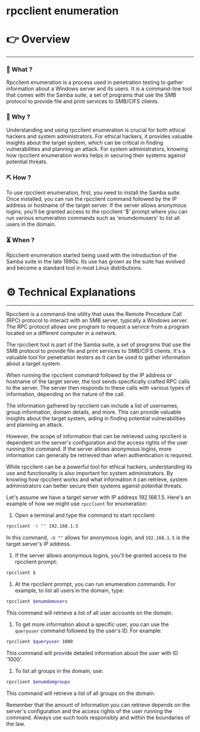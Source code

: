# rpcclient enumeration


# 👉 Overview

---

### 👀 What ?

Rpcclient enumeration is a process used in penetration testing to gather information about a Windows server and its users. It is a command-line tool that comes with the Samba suite, a set of programs that use the SMB protocol to provide file and print services to SMB/CIFS clients.


### 🧐 Why ?

Understanding and using rpcclient enumeration is crucial for both ethical hackers and system administrators. For ethical hackers, it provides valuable insights about the target system, which can be critical in finding vulnerabilities and planning an attack. For system administrators, knowing how rpcclient enumeration works helps in securing their systems against potential threats.


### ⛏️ How ?

To use rpcclient enumeration, first, you need to install the Samba suite. Once installed, you can run the rpcclient command followed by the IP address or hostname of the target server. If the server allows anonymous logins, you'll be granted access to the rpcclient '$' prompt where you can run various enumeration commands such as 'enumdomusers' to list all users in the domain.


### ⏳ When ?

Rpcclient enumeration started being used with the introduction of the Samba suite in the late 1990s. Its use has grown as the suite has evolved and become a standard tool in most Linux distributions.


# ⚙️ Technical Explanations

---

Rpcclient is a command-line utility that uses the Remote Procedure Call (RPC) protocol to interact with an SMB server, typically a Windows server. The RPC protocol allows one program to request a service from a program located on a different computer in a network.

The rpcclient tool is part of the Samba suite, a set of programs that use the SMB protocol to provide file and print services to SMB/CIFS clients. It's a valuable tool for penetration testers as it can be used to gather information about a target system.

When running the rpcclient command followed by the IP address or hostname of the target server, the tool sends specifically crafted RPC calls to the server. The server then responds to these calls with various types of information, depending on the nature of the call.

The information gathered by rpcclient can include a list of usernames, group information, domain details, and more. This can provide valuable insights about the target system, aiding in finding potential vulnerabilities and planning an attack.

However, the scope of information that can be retrieved using rpcclient is dependent on the server's configuration and the access rights of the user running the command. If the server allows anonymous logins, more information can generally be retrieved than when authentication is required.

While rpcclient can be a powerful tool for ethical hackers, understanding its use and functionality is also important for system administrators. By knowing how rpcclient works and what information it can retrieve, system administrators can better secure their systems against potential threats.

Let's assume we have a target server with IP address 192.168.1.5. Here's an example of how we might use `rpcclient` for enumeration:

1. Open a terminal and type the command to start rpcclient:

```bash
rpcclient -U "" 192.168.1.5

```

In this command, `-U ""` allows for anonymous login, and `192.168.1.5` is the target server's IP address.

1. If the server allows anonymous logins, you'll be granted access to the rpcclient prompt:

```bash
rpcclient $

```

1. At the rpcclient prompt, you can run enumeration commands. For example, to list all users in the domain, type:

```bash
rpcclient $enumdomusers

```

This command will retrieve a list of all user accounts on the domain.

1. To get more information about a specific user, you can use the `queryuser` command followed by the user's ID. For example:

```bash
rpcclient $queryuser 1000

```

This command will provide detailed information about the user with ID '1000'.

1. To list all groups in the domain, use:

```bash
rpcclient $enumdomgroups

```

This command will retrieve a list of all groups on the domain.

Remember that the amount of information you can retrieve depends on the server's configuration and the access rights of the user running the command. Always use such tools responsibly and within the boundaries of the law.
